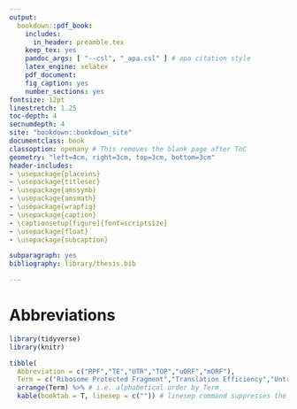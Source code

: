 ```yaml
---
output:
  bookdown::pdf_book:
    includes:
      in_header: preamble.tex
    keep_tex: yes
    pandoc_args: [ "--csl", "_apa.csl" ] # apa citation style
    latex_engine: xelatex
    pdf_document:
    fig_caption: yes
    number_sections: yes
fontsize: 12pt
linestretch: 1.25
toc-depth: 4
secnumdepth: 4
site: "bookdown::bookdown_site"
documentclass: book
classoption: openany # This removes the blank page after ToC
geometry: "left=4cm, right=3cm, top=3cm, bottom=3cm"
header-includes:
- \usepackage{placeins}
- \usepackage{titlesec}
- \usepackage{amssymb}
- \usepackage{amsmath}
- \usepackage{wrapfig}
- \usepackage{caption}
- \captionsetup[figure]{font=scriptsize}
- \usepackage{float}
- \usepackage{subcaption}

subparagraph: yes
bibliography: library/thesis.bib

---
```


\cleardoublepage
\pagestyle{fancy}
\fancyhf{}
\renewcommand{\headrulewidth}{0pt}
\fancyfoot[LE,RO]{\thepage}
\renewcommand{\floatpagefraction}{.9} <!-- This specifies that only pages with more than 90% of floats will become a figure only page -->
\setcounter{page}{9} 

# Abbreviations {-}

```r
library(tidyverse)
library(knitr)

tibble(
  Abbreviation = c("RPF","TE","UTR","TOP","uORF","mORF"),
  Term = c("Ribosome Protected Fragment","Translation Efficiency","Untranslated region","Terminal oligopyrimidine","upstream open reading frame","main open reading frame")) %>%
  arrange(Term) %>% # i.e. alphabetical order by Term
  kable(booktab = T, linesep = c("")) # linesep command suppresses the standard 5 row chunking
```

<!-- using inkscape filename.svg --without-gui --export-pdf=filename.pdf to export from Inkscape svg files to pdf -->
